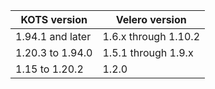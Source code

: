 | KOTS version | Velero version |
|------|-------------|
| 1.94.1 and later | 1.6.x through 1.10.2 |
| 1.20.3 to 1.94.0 | 1.5.1 through 1.9.x |
| 1.15 to 1.20.2 | 1.2.0 |